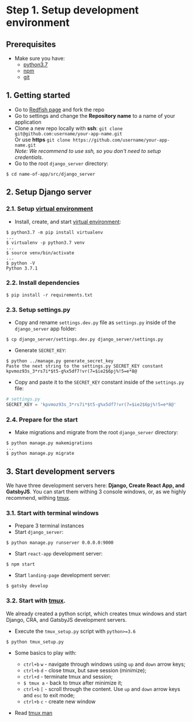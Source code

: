# Step 1. Setup development environment
## Prerequisites
* Make sure you have:
   * [python3.7](https://www.python.org/downloads/)
   * [npm](https://www.npmjs.com/get-npm)
   * [git](https://git-scm.com/book/en/v2/Getting-Started-Installing-Git)
## 1. Getting started
* Go to [Redfish page](https://github.com/guandjoy/redfish) and fork the repo
* Go to settings and change the __Repository name__ to a name of your application
* Clone a new repo locally with __ssh__: 
`git clone git@github.com:username/your-app-name.git`\
Or use __https__ `git clone https://github.com/username/your-app-name.git`\
_Note: We recommend to use ssh, so you don't need to setup credentials._
* Go to the root `django_server` directory:
```console
$ cd name-of-app/src/django_server
```
## 2. Setup Django server
### 2.1. Setup [virtual environment](https://virtualenv.pypa.io/en/latest/)
* Install, create, and start [virtual environment](https://virtualenv.pypa.io/en/latest/):
```console
$ python3.7 -m pip install virtualenv
...
$ virtualenv -p python3.7 venv
...
$ source venv/bin/activate
...
$ python -V
Python 3.7.1
```
### 2.2. Install dependencies
```console
$ pip install -r requirements.txt
```
### 2.3. Setup settings.py
* Copy and rename `settings.dev.py` file as `settings.py` inside of the `django_server` app folder:
```console
$ cp django_server/settings.dev.py django_server/settings.py
```
* Generate `SECRET_KEY`:
```console
$ python ../manage.py generate_secret_key
Paste the next string to the settings.py SECRET_KEY constant
kpvmoz93s_3*rs7i*$t5-g%x5df7!vr(7=$ie2$6pj%!5=e*8@
```
* Copy and paste it to the `SECRET_KEY` constant inside of the `settings.py` file:
```python
# settings.py
SECRET_KEY = 'kpvmoz93s_3*rs7i*$t5-g%x5df7!vr(7=$ie2$6pj%!5=e*8@'
```
### 2.4. Prepare for the start
* Make migrations and migrate from the root `django_server` directory:
```console
$ python manage.py makemigrations
...
$ python manage.py migrate
```
## 3. Start development servers
We have three development servers here: __Django, Create React App, and GatsbyJS__. You can start them withing 3 console windows, or, as we highly recommend, withing [tmux](https://github.com/tmux/tmux/blob/master/.github/README.md).

### 3.1. Start with terminal windows
* Prepare 3 terminal instances
* Start `django_server`:
```console
$ python manage.py runserver 0.0.0.0:9000
```
* Start `react-app` development server:
```console
$ npm start
```
* Start `landing-page` development server:
```console
$ gatsby develop
```
### 3.2. Start with [tmux](https://github.com/tmux/tmux/blob/master/.github/README.md).
We already created a python script, which creates tmux windows and start Django, CRA, and GatsbyJS development servers. 
* Execute the `tmux_setup.py` script with `python>=3.6`
```console
$ python tmux_setup.py
```
* Some basics to play with:
   * `ctrl+b` `w` - navigate through windows using `up` and `down` arrow keys;
   * `ctrl+b` `d` - close tmux, but save session (minimize);
   * `ctrl+d` - terminate tmux and session;
   * `$ tmux a` - back to tmux after minimize it;
   * `ctrl+b` `[` - scroll through the content. Use `up` and `down` arrow keys and `esc` to exit mode;
   * `ctrl+b` `c` - create new window

* Read [tmux man](http://man.openbsd.org/OpenBSD-current/man1/tmux.1)
